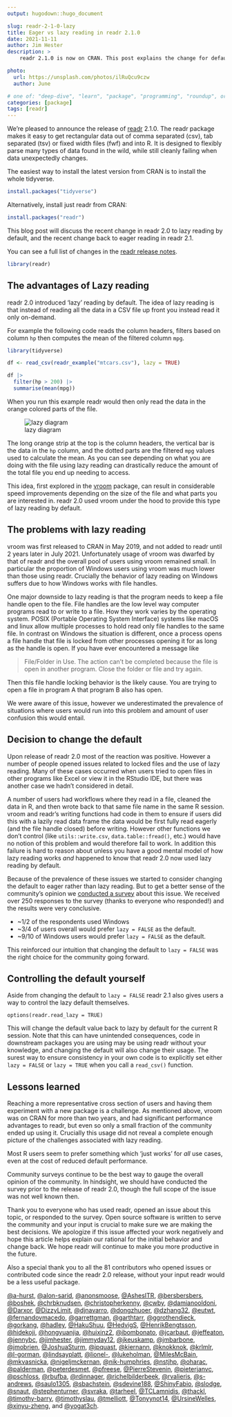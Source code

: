```yaml
---
output: hugodown::hugo_document

slug: readr-2-1-0-lazy
title: Eager vs lazy reading in readr 2.1.0
date: 2021-11-11
author: Jim Hester
description: >
    readr 2.1.0 is now on CRAN. This post explains the change for default reading to be eager rather than lazy.

photo:
  url: https://unsplash.com/photos/ilRuQcu9czw
  author: June

# one of: "deep-dive", "learn", "package", "programming", "roundup", or "other"
categories: [package] 
tags: [readr]
---
```


<!--
TODO:
* [x] Look over / edit the post's title in the yaml
* [x] Edit (or delete) the description; note this appears in the Twitter card
* [x] Pick category and tags (see existing with `hugodown::tidy_show_meta()`)
* [x] Find photo & update yaml metadata
* [x] Create `thumbnail-sq.jpg`; height and width should be equal
* [x] Create `thumbnail-wd.jpg`; width should be >5x height
* [x] `hugodown::use_tidy_thumbnails()`
* [x] Add intro sentence, e.g. the standard tagline for the package
* [ ] `usethis::use_tidy_thanks()`
-->

We're pleased to announce the release of [readr](https://readr.tidyverse.org/) 2.1.0.
The readr package makes it easy to get rectangular data out of comma separated
(csv), tab separated (tsv) or fixed width files (fwf) and into R. It
is designed to flexibly parse many types of data found in the wild, while still
cleanly failing when data unexpectedly changes.

The easiest way to install the latest version from CRAN is to install the whole tidyverse.

```r
install.packages("tidyverse")
```

Alternatively, install just readr from CRAN:

```r
install.packages("readr")
```

This blog post will discuss the recent change in readr 2.0 to lazy reading by default, and the recent change back to eager reading in readr 2.1.

You can see a full list of changes in the [readr release notes](https://github.com/r-lib/readr/releases).

```r
library(readr)
```

## The advantages of Lazy reading

readr 2.0 introduced 'lazy' reading by default. The idea of lazy reading is that instead of reading all the data in a CSV file up front you instead read it only on-demand.

For example the following code reads the column headers, filters based on column `hp` then computes the mean of the filtered column `mpg`.

```r
library(tidyverse)

df <- read_csv(readr_example("mtcars.csv"), lazy = TRUE)

df |>
  filter(hp > 200) |>
  summarise(mean(mpg))
```  

When you run this example readr would then only read the data in the orange colored parts of the file.

![lazy diagram](lazy.png)

The long orange strip at the top is the column headers, the vertical bar is the data in the `hp` column, and the dotted parts are the filtered `mpg` values used to calculate the mean. As you can see depending on what you are doing with the file using lazy reading can drastically reduce the amount of the total file you end up needing to access.

This idea, first explored in the [vroom](https://vroom.r-lib.org/) package, can result in considerable speed improvements depending on the size of the file and what parts you are interested in. readr 2.0 used vroom under the hood to provide this type of lazy reading by default.

## The problems with lazy reading

vroom was first released to CRAN in May 2019, and not added to readr until 2 years later in July 2021. Unfortunately usage of vroom was dwarfed by that of readr and the overall pool of users using vroom remained small. In particular the proportion of Windows users using vroom was much lower than those using readr. Crucially the behavior of lazy reading on Windows suffers due to how Windows works with file handles.

One major downside to lazy reading is that the program needs to keep a file handle open to the file. File handles are the low level way computer programs read to or write to a file. How they work varies by the operating system. POSIX (Portable Operating System Interface) systems like macOS and linux allow multiple processes to hold read only file handles to the same file. In contrast on Windows the situation is different, once a process opens a file handle that file is locked from other processes opening it for as long as the handle is open. If you have ever encountered a message like

> File/Folder in Use. The action can’t be completed because the file is open in another program. Close the folder or file and try again.

Then this file handle locking behavior is the likely cause. You are trying to open a file in program A that program B also has open.

We were aware of this issue, however we underestimated the prevalence of situations where users would run into this problem and amount of user confusion this would entail.

## Decision to change the default

Upon release of readr 2.0 most of the reaction was positive. However a number of people opened issues related to locked files and the use of lazy reading. Many of these cases occurred when users tried to open files in other programs like Excel or view it in the RStudio IDE, but there was another case we hadn't considered in detail.

A number of users had workflows where they read in a file, cleaned the data in R, and then wrote back to that same file name in the same R session. vroom and readr's writing functions had code in them to ensure if users did this with a lazily read data frame the data would be first fully read eagerly (and the file handle closed) before writing. However other functions we don't control (like `utils::write.csv`, `data.table::fread()`, etc.) would have no notion of this problem and would therefore fail to work. In addition this failure is hard to reason about unless you have a good mental model of how lazy reading works _and_ happened to know that readr 2.0 now used lazy reading by default.

Because of the prevalence of these issues we started to consider changing the default to eager rather than lazy reading. But to get a better sense of the community's opinion we [conducted a survey](https://twitter.com/jimhester_/status/1446173748579770375) about this issue.
We received over 250 responses to the survey (thanks to everyone who responded!) and the results were very conclusive.

- ~1/2 of the respondents used Windows
- ~3/4 of users overall would prefer `lazy = FALSE` as the default.
- ~9/10 of Windows users would prefer `lazy = FALSE` as the default.

This reinforced our intuition that changing the default to `lazy = FALSE` was the right choice for the community going forward.

## Controlling the default yourself

Aside from changing the default to `lazy = FALSE` readr 2.1 also gives users a way to control the lazy default themselves. 

```
options(readr.read_lazy = TRUE)
```

This will change the default value back to lazy by default for the current R session. Note that this can have unintended consequences, code in downstream packages you are using may be using readr without your knowledge, and changing the default will also change their usage. The surest way to ensure consistency in your own code is to explicitly set either `lazy = FALSE` or `lazy = TRUE` when you call a `read_csv()` function.

## Lessons learned

Reaching a more representative cross section of users and having them experiment with a new package is a challenge. As mentioned above, vroom was on CRAN for more than two years, and had significant performance advantages to readr, but even so only a small fraction of the community ended up using it. Crucially this usage did not reveal a complete enough picture of the challenges associated with lazy reading.

Most R users seem to prefer something which 'just works' for _all_ use cases, even at the cost of reduced default performance.

Community surveys continue to be the best way to gauge the overall opinion of the community. In hindsight, we should have conducted the survey prior to the release of readr 2.0, though the full scope of the issue was not well known then.

Thank you to everyone who has used readr, opened an issue about this topic, or responded to the survey. Open source software is written to serve the community and your input is crucial to make sure we are making the best decisions. We apologize if this issue affected your work negatively and hope this article helps explain our rational for the initial behavior and change back. We hope readr will continue to make you more productive in the future.

Also a special thank you to all the 81 contributors who opened issues or contributed code since the readr 2.0 release, without your input readr would be a less useful package.

[&#x0040;a-hurst](https://github.com/a-hurst), [&#x0040;alon-sarid](https://github.com/alon-sarid), [&#x0040;anonsmoose](https://github.com/anonsmoose), [&#x0040;AshesITR](https://github.com/AshesITR), [&#x0040;bersbersbers](https://github.com/bersbersbers), [&#x0040;boshek](https://github.com/boshek), [&#x0040;chrbknudsen](https://github.com/chrbknudsen), [&#x0040;christopherkenny](https://github.com/christopherkenny), [&#x0040;cwby](https://github.com/cwby), [&#x0040;damianooldoni](https://github.com/damianooldoni), [&#x0040;Darxor](https://github.com/Darxor), [&#x0040;DizzyLimit](https://github.com/DizzyLimit), [&#x0040;djnavarro](https://github.com/djnavarro), [&#x0040;dongzhuoer](https://github.com/dongzhuoer), [&#x0040;dzhang32](https://github.com/dzhang32), [&#x0040;eutwt](https://github.com/eutwt), [&#x0040;fernandovmacedo](https://github.com/fernandovmacedo), [&#x0040;garrettgman](https://github.com/garrettgman), [&#x0040;garthtarr](https://github.com/garthtarr), [&#x0040;ggrothendieck](https://github.com/ggrothendieck), [&#x0040;gorkang](https://github.com/gorkang), [&#x0040;hadley](https://github.com/hadley), [&#x0040;HakuShuu](https://github.com/HakuShuu), [&#x0040;HedvigS](https://github.com/HedvigS), [&#x0040;HenrikBengtsson](https://github.com/HenrikBengtsson), [&#x0040;hidekoji](https://github.com/hidekoji), [&#x0040;hongyuanjia](https://github.com/hongyuanjia), [&#x0040;huixinz2](https://github.com/huixinz2), [&#x0040;ibombonato](https://github.com/ibombonato), [&#x0040;jcarbaut](https://github.com/jcarbaut), [&#x0040;jeffeaton](https://github.com/jeffeaton), [&#x0040;jennybc](https://github.com/jennybc), [&#x0040;jimhester](https://github.com/jimhester), [&#x0040;jimmyday12](https://github.com/jimmyday12), [&#x0040;jkeuskamp](https://github.com/jkeuskamp), [&#x0040;jmbarbone](https://github.com/jmbarbone), [&#x0040;jmobrien](https://github.com/jmobrien), [&#x0040;JoshuaSturm](https://github.com/JoshuaSturm), [&#x0040;jpquast](https://github.com/jpquast), [&#x0040;kiernann](https://github.com/kiernann), [&#x0040;knokknok](https://github.com/knokknok), [&#x0040;krlmlr](https://github.com/krlmlr), [&#x0040;l-gorman](https://github.com/l-gorman), [&#x0040;lindsayplatt](https://github.com/lindsayplatt), [&#x0040;lionel-](https://github.com/lionel-), [&#x0040;lukeholman](https://github.com/lukeholman), [&#x0040;MilesMcBain](https://github.com/MilesMcBain), [&#x0040;mkvasnicka](https://github.com/mkvasnicka), [&#x0040;nigeljmckernan](https://github.com/nigeljmckernan), [&#x0040;nik-humphries](https://github.com/nik-humphries), [&#x0040;nstjhp](https://github.com/nstjhp), [&#x0040;oharac](https://github.com/oharac), [&#x0040;palderman](https://github.com/palderman), [&#x0040;peterdesmet](https://github.com/peterdesmet), [&#x0040;pfreese](https://github.com/pfreese), [&#x0040;PierreStevenin](https://github.com/PierreStevenin), [&#x0040;pieterjanvc](https://github.com/pieterjanvc), [&#x0040;pschloss](https://github.com/pschloss), [&#x0040;rbufba](https://github.com/rbufba), [&#x0040;rdinnager](https://github.com/rdinnager), [&#x0040;richelbilderbeek](https://github.com/richelbilderbeek), [&#x0040;rvalieris](https://github.com/rvalieris), [&#x0040;s-andrews](https://github.com/s-andrews), [&#x0040;saulo1305](https://github.com/saulo1305), [&#x0040;sbachstein](https://github.com/sbachstein), [&#x0040;sdevine188](https://github.com/sdevine188), [&#x0040;ShinyFabio](https://github.com/ShinyFabio), [&#x0040;slodge](https://github.com/slodge), [&#x0040;snaut](https://github.com/snaut), [&#x0040;stephenturner](https://github.com/stephenturner), [&#x0040;svraka](https://github.com/svraka), [&#x0040;tarheel](https://github.com/tarheel), [&#x0040;TCLamnidis](https://github.com/TCLamnidis), [&#x0040;thackl](https://github.com/thackl), [&#x0040;timothy-barry](https://github.com/timothy-barry), [&#x0040;timothyslau](https://github.com/timothyslau), [&#x0040;tmelliott](https://github.com/tmelliott), [&#x0040;Tonyynot14](https://github.com/Tonyynot14), [&#x0040;UrsineWelles](https://github.com/UrsineWelles), [&#x0040;xinyu-zheng](https://github.com/xinyu-zheng), and [&#x0040;yogat3ch](https://github.com/yogat3ch).
